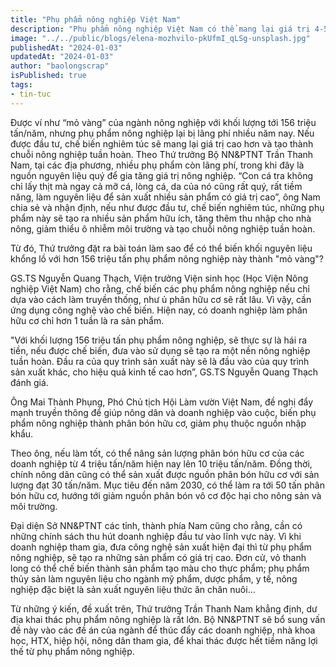 ```yaml
---
title: "Phụ phẩm nông nghiệp Việt Nam"
description: "Phụ phẩm nông nghiệp Việt Nam có thể mang lại giá trị 4-5 tỷ USD/năm."
image: "../../public/blogs/elena-mozhvilo-pkUfmI_qLSg-unsplash.jpg"
publishedAt: "2024-01-03"
updatedAt: "2024-01-03"
author: "baolongscrap"
isPublished: true
tags:
- tin-tuc
---
```


 Được ví như “mỏ vàng” của ngành nông nghiệp với khối lượng tới 156 triệu tấn/năm, nhưng phụ phẩm nông nghiệp lại bị lãng phí nhiều năm nay. Nếu được đầu tư, chế biến nghiêm túc sẽ mang lại giá trị cao hơn và tạo thành chuỗi nông nghiệp tuần hoàn.
Theo Thứ trưởng Bộ NN&PTNT Trần Thanh Nam, tại các địa phương, nhiều phụ phẩm còn lãng phí, trong khi đây là nguồn nguyên liệu quý để gia tăng giá trị nông nghiệp. “Con cá tra không chỉ lấy thịt mà ngay cả mỡ cá, lòng cá, da của nó cũng rất quý, rất tiềm năng, làm nguyên liệu để sản xuất nhiều sản phẩm có giá trị cao”, ông Nam chia sẻ và nhận định, nếu như được đầu tư, chế biến nghiêm túc, những phụ phẩm này sẽ tạo ra nhiều sản phẩm hữu ích, tăng thêm thu nhập cho nhà nông, giảm thiểu ô nhiễm môi trường và tạo chuỗi nông nghiệp tuần hoàn.

Từ đó, Thứ trưởng đặt ra bài toán làm sao để có thể biến khối nguyên liệu khổng lồ với hơn 156 triệu tấn phụ phẩm nông nghiệp này thành "mỏ vàng"? 

GS.TS Nguyễn Quang Thạch, Viện trưởng Viện sinh học (Học Viện Nông nghiệp Việt Nam) cho rằng, chế biến các phụ phẩm nông nghiệp nếu chỉ dựa vào cách làm truyền thống, như ủ phân hữu cơ sẽ rất lâu. Vì vậy, cần ứng dụng công nghệ vào chế biến. Hiện nay, có doanh nghiệp làm phân hữu cơ chỉ hơn 1 tuần là ra sản phẩm. 

"Với khối lượng 156 triệu tấn phụ phẩm nông nghiệp, sẽ thực sự là hái ra tiền, nếu được chế biến, đưa vào sử dụng sẽ tạo ra một nền nông nghiệp tuần hoàn. Đầu ra của quy trình sản xuất này sẽ là đầu vào của quy trình sản xuất khác, cho hiệu quả kinh tế cao hơn”, GS.TS Nguyễn Quang Thạch đánh giá.

Ông Mai Thành Phụng, Phó Chủ tịch Hội Làm vườn Việt Nam, đề nghị đẩy mạnh truyền thông để giúp nông dân và doanh nghiệp vào cuộc, biến phụ phẩm nông nghiệp thành phân bón hữu cơ, giảm phụ thuộc nguồn nhập khẩu.

Theo ông, nếu làm tốt, có thể nâng sản lượng phân bón hữu cơ của các doanh nghiệp từ 4 triệu tấn/năm hiện nay lên 10 triệu tấn/năm. Đồng thời, chính nông dân cũng có thể sản xuất được nguồn phân bón hữu cơ với sản lượng đạt 30 tấn/năm. Mục tiêu đến năm 2030, có thể làm ra tới 50 tấn phân bón hữu cơ, hướng tới giảm nguồn phân bón vô cơ độc hại cho nông sản và môi trường.

Đại diện Sở NN&PTNT các tỉnh, thành phía Nam cũng cho rằng, cần có những chính sách thu hút doanh nghiệp đầu tư vào lĩnh vực này. Vì khi doanh nghiệp tham gia, đưa công nghệ sản xuất hiện đại thì từ phụ phẩm nông nghiệp, sẽ tạo ra những sản phẩm có giá trị cao. Đơn cử, vỏ thanh long có thể chế biến thành sản phẩm tạo màu cho thực phẩm; phụ phẩm thủy sản làm nguyên liệu cho ngành mỹ phẩm, dược phẩm, y tế, nông nghiệp đặc biệt là sản xuất nguyên liệu thức ăn chăn nuôi...

Từ những ý kiến, đề xuất trên, Thứ trưởng Trần Thanh Nam khẳng định, dư địa khai thác phụ phẩm nông nghiệp là rất lớn. Bộ NN&PTNT sẽ bổ sung vấn đề này vào các đề án của ngành để thúc đẩy các doanh nghiệp, nhà khoa học, HTX, hiệp hội, nông dân tham gia, để khai thác được hết tiềm năng lợi thế từ phụ phẩm nông nghiệp.


